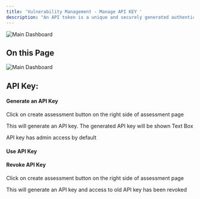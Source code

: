 ```yaml
---
title: 'Vulnerability Management - Manage API KEY '
description: "An API token is a unique and securely generated authentication key that grants access to interact with SnapSec CSM (Cyber Security Management) via API requests. This token serves as a secure credential, allowing external applications or services to manage and interact with the CSM platform programmatically. By including this token in API requests, users can authenticate and authorize actions such as retrieving data, updating configurations, or performing other operations within the SnapSec CSM environment. API tokens provide a convenient and controlled way to enable external systems or scripts to communicate with the CSM platform, ensuring secure and authorized access while facilitating automation and integration with other tools or services."
---
```




<img
  className="hidden dark:block"
  src="/images/d1.png"
  alt="Main Dashboard"
/>


## On this Page
<CardGroup cols={2}>
     <Card title="Introduction" icon="hand" href="#">
   
  </Card>
  <Card title="Unified Vulnerability Repository" icon="arrows-to-circle" href="#organization-overview-graph">
    
  </Card>
  <Card title="Vulnerability Categorization" icon="layer-group" href="#no-vulnerabilities-in-each-state">
   
  </Card>
  <Card title="Status and Severity Tracking" icon="chart-line" href="#top-5-vulnerabilities">
    
  </Card>
  <Card title="Vulnerability Search Feature" icon="searchengin" href="#severity-classification-and-aggregated-cvss-score">
   
  </Card>

   <Card title="Sorting and Filtering Capabilities" icon="arrow-up-z-a" href="#upcoming-security-assessments">
   
  </Card>
</CardGroup>


<img
  className="glass rounded-xl"
  src="/images/csm/7.png"
  alt="Main Dashboard"
/>


## API Key:

#### Generate an API Key

<Steps>
  <Step title="Login to CSM">
  </Step>

  <Step title="Navigate to settings">
    <p>Click on create assessment button on the right side of assessment page</p>
  </Step>

  <Step title="Click on 'API Key' option">
  </Step>

  <Step title="Click on 'Refresh Button' next to API key:">
    <p>This will generate an API key. The generated API key will be shown Text Box</p>
  </Step>

  <Step title="API Key has been generated and can be used.">
  </Step>
</Steps>

<Warning> API key has admin access by default </Warning>

#### Use API Key



#### Revoke API Key

<Steps>
  <Step title="Login to CSM">
  </Step>

  <Step title="Navigate to settings">
    <p>Click on create assessment button on the right side of assessment page</p>
  </Step>

  <Step title="Click on 'API Key' option">
  </Step>

  <Step title="Click on 'Refresh Button' next to API key:">
    <p>This will generate an API key and access to old API key has been revoked</p>
  </Step>

  <Step title="Access to old API Key has now been revoked.">
  </Step>
</Steps>





